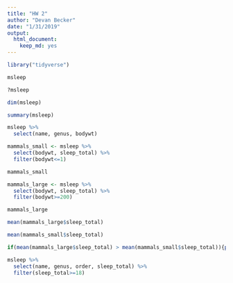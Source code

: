```yaml
---
title: "HW 2"
author: "Devan Becker"
date: "1/31/2019"
output: 
  html_document: 
    keep_md: yes
---
```

```r
library("tidyverse")
```
```r
msleep
```
```r
?msleep
```
```r
dim(msleep)
```

```r
summary(msleep)
```

```r
msleep %>% 
  select(name, genus, bodywt)
```

```r
mammals_small <- msleep %>% 
  select(bodywt, sleep_total) %>% 
  filter(bodywt<=1)
```
```r
mammals_small
```
```r
mammals_large <- msleep %>% 
  select(bodywt, sleep_total) %>% 
  filter(bodywt>=200)
```
```r
mammals_large
```

```r
mean(mammals_large$sleep_total)
```

```r
mean(mammals_small$sleep_total)
```
```r
if(mean(mammals_large$sleep_total) > mean(mammals_small$sleep_total)){print("Large mammals sleep more on average.")} else if(mean(mammals_large$sleep_total) < mean(mammals_small$sleep_total)){print("Small mammals sleep more on average.")} else if(mean(mammals_large$sleep_total) == mean(mammals_small$sleep_total)){print("Small and large mammals sleep the same amount on average.")}
```

```r
msleep %>% 
  select(name, genus, order, sleep_total) %>% 
  filter(sleep_total>=18)
```